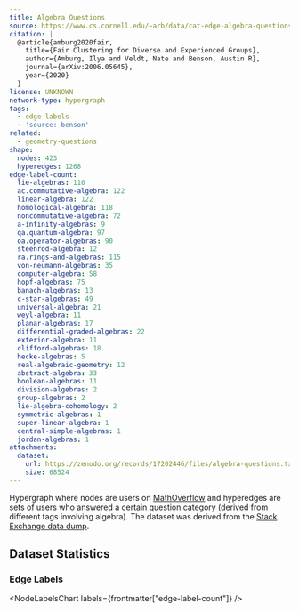 ```yaml
---
title: Algebra Questions
source: https://www.cs.cornell.edu/~arb/data/cat-edge-algebra-questions/
citation: |
  @article{amburg2020fair,
    title={Fair Clustering for Diverse and Experienced Groups},
    author={Amburg, Ilya and Veldt, Nate and Benson, Austin R},
    journal={arXiv:2006.05645},
    year={2020}
  }
license: UNKNOWN
network-type: hypergraph
tags:
  - edge labels
  - 'source: benson'
related:
  - geometry-questions
shape:
  nodes: 423
  hyperedges: 1268
edge-label-count:
  lie-algebras: 110
  ac.commutative-algebra: 122
  linear-algebra: 122
  homological-algebra: 118
  noncommutative-algebra: 72
  a-infinity-algebras: 9
  qa.quantum-algebra: 97
  oa.operator-algebras: 90
  steenrod-algebra: 12
  ra.rings-and-algebras: 115
  von-neumann-algebras: 35
  computer-algebra: 58
  hopf-algebras: 75
  banach-algebras: 13
  c-star-algebras: 49
  universal-algebra: 21
  weyl-algebra: 11
  planar-algebras: 17
  differential-graded-algebras: 22
  exterior-algebra: 11
  clifford-algebras: 18
  hecke-algebras: 5
  real-algebraic-geometry: 12
  abstract-algebra: 33
  boolean-algebras: 11
  division-algebras: 2
  group-algebras: 2
  lie-algebra-cohomology: 2
  symmetric-algebras: 1
  super-linear-algebra: 1
  central-simple-algebras: 1
  jordan-algebras: 1
attachments:
  dataset:
    url: https://zenodo.org/records/17202446/files/algebra-questions.txt?download=1
    size: 68524
---
```



Hypergraph where nodes are users on [MathOverflow](https://mathoverflow.net/) and hyperedges are sets of users who answered a certain question category (derived from different tags involving algebra).
The dataset was derived from the [Stack Exchange data dump](https://archive.org/details/stackexchange).

## Dataset Statistics

<dl className="not-prose grid gap-5 sm:grid-cols-2">
  <Stat title="Nodes" value={formatNumber(frontmatter["shape"]["nodes"])} />
  <Stat title="Node Type" value="User" />
  <Stat
    title="Hyperedges"
    value={formatNumber(frontmatter["shape"]["hyperedges"])}
  />
  <Stat title="Hyperedge Type" value="Question Category" />
</dl>

### Edge Labels

<NodeLabelsChart labels={frontmatter["edge-label-count"]} />
